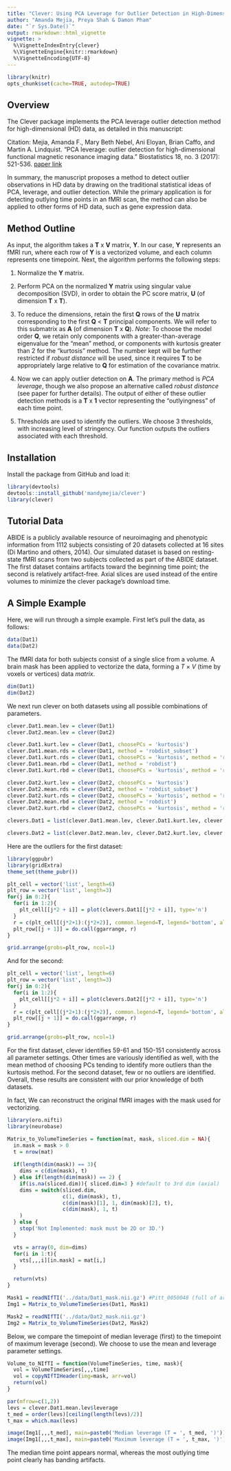 ```yaml
---
title: "Clever: Using PCA Leverage for Outlier Detection in High-Dimensional Data"
author: "Amanda Mejia, Preya Shah & Damon Pham"
date: "`r Sys.Date()`"
output: rmarkdown::html_vignette
vignette: >
  %\VignetteIndexEntry{clever}
  %\VignetteEngine{knitr::rmarkdown}
  %\VignetteEncoding{UTF-8}
---
```


```r
library(knitr)
opts_chunk$set(cache=TRUE, autodep=TRUE)
```

## Overview

The Clever package implements the PCA leverage outlier detection method for high-dimensional (HD) data, as detailed in this manuscript:

Citation: Mejia, Amanda F., Mary Beth Nebel, Ani Eloyan, Brian Caffo, and Martin A. Lindquist. "PCA leverage: outlier detection for high-dimensional functional magnetic resonance imaging data." Biostatistics 18, no. 3 (2017): 521-536. [paper link](https://academic.oup.com/biostatistics/article/18/3/521/3056185)

In summary, the manuscript proposes a method to detect outlier observations in HD data by drawing on the traditional statistical ideas of PCA, leverage, and outlier detection. While the primary application is for detecting outlying time points in an fMRI scan, the method can also be applied to other forms of HD data, such as gene expression data.

## Method Outline

As input, the algorithm takes a __T__ x __V__ matrix, __Y__. In our case, __Y__ represents an fMRI run, where each row of __Y__ is a vectorized volume, and each column represents one timepoint. Next, the algorithm performs the following steps: 

1. Normalize the __Y__ matrix.

2. Perform PCA on the normalized __Y__ matrix using singular value decomposition (SVD), in order to obtain the PC score matrix, __U__ (of dimension __T__ x __T__).

3. To reduce the dimensions, retain the first __Q__ rows of the __U__ matrix corresponding to the first __Q__ < __T__ principal components.  We will refer to this submatrix as __A__ (of dimension __T__ x __Q__). _Note_: To choose the model order __Q__, we retain only components with a greater-than-average eigenvalue for the "mean" method, or components with kurtosis greater than 2 for the "kurtosis" method. The number kept will be further restricted if _robust distance_ will be used, since it requires __T__ to be appropriately large relative to __Q__ for estimation of the covariance matrix.

4. Now we can apply outlier detection on __A__. The primary method is _PCA leverage_, though we also propose an alternative called _robust distance_ (see paper for further details). The output of either of these outlier detection methods is a __T__ x __1__ vector representing the "outlyingness" of each time point.  

5. Thresholds are used to identify the outliers. We choose 3 thresholds, with increasing level of stringency. Our function outputs the outliers associated with each threshold.  

## Installation

Install the package from GitHub and load it:

```r
library(devtools)
devtools::install_github('mandymejia/clever')
library(clever)
```

## Tutorial Data

ABIDE is a publicly available resource of neuroimaging and phenotypic information from 1112 subjects consisting of 20 datasets collected at 16 sites (Di Martino and others, 2014). Our simulated dataset is based on resting-state fMRI scans from two subjects collected as part of the ABIDE dataset. The first dataset contains artifacts toward the beginning time point; the second is relatively artifact-free. Axial slices are used instead of the entire volumes to minimize the clever package's download time. 
 
## A Simple Example

Here, we will run through a simple example. First let's pull the data, as follows:

```r
data(Dat1)
data(Dat2)
```

The fMRI data for both subjects consist of a single slice from a volume. A brain mask has been applied to vectorize the data, forming a $T\times V$ (time by voxels or vertices) data *matrix*.

```r
dim(Dat1)
dim(Dat2)
```

We next run clever on both datasets using all possible combinations of parameters.

```r
clever.Dat1.mean.lev = clever(Dat1)
clever.Dat2.mean.lev = clever(Dat2)
```

```r
clever.Dat1.kurt.lev = clever(Dat1, choosePCs = 'kurtosis')
clever.Dat1.mean.rds = clever(Dat1, method = 'robdist_subset')
clever.Dat1.kurt.rds = clever(Dat1, choosePCs = 'kurtosis', method = 'robdist_subset')
clever.Dat1.mean.rbd = clever(Dat1, method = 'robdist')
clever.Dat1.kurt.rbd = clever(Dat1, choosePCs = 'kurtosis', method = 'robdist')

clever.Dat2.kurt.lev = clever(Dat2, choosePCs = 'kurtosis')
clever.Dat2.mean.rds = clever(Dat2, method = 'robdist_subset')
clever.Dat2.kurt.rds = clever(Dat2, choosePCs = 'kurtosis', method = 'robdist_subset')
clever.Dat2.mean.rbd = clever(Dat2, method = 'robdist')
clever.Dat2.kurt.rbd = clever(Dat2, choosePCs = 'kurtosis', method = 'robdist')

clevers.Dat1 = list(clever.Dat1.mean.lev, clever.Dat1.kurt.lev, clever.Dat1.mean.rds, clever.Dat1.kurt.rds, clever.Dat1.mean.rbd, clever.Dat1.kurt.rbd)

clevers.Dat2 = list(clever.Dat2.mean.lev, clever.Dat2.kurt.lev, clever.Dat2.mean.rds, clever.Dat2.kurt.rds, clever.Dat2.mean.rbd, clever.Dat2.kurt.rbd)
```

Here are the outliers for the first dataset:

```r
library(ggpubr)
library(gridExtra)
theme_set(theme_pubr())
```

```r
plt_cell = vector('list', length=6)
plt_row = vector('list', length=3)
for(j in 0:2){
  for(i in 1:2){
    plt_cell[[j*2 + i]] = plot(clevers.Dat1[[j*2 + i]], type='n')
  }
  r = c(plt_cell[(j*2+1):(j*2+2)], common.legend=T, legend='bottom', align='hv', ncol=2)
  plt_row[[j + 1]] = do.call(ggarrange, r)
}

grid.arrange(grobs=plt_row, ncol=1)
```

And for the second:

```r
plt_cell = vector('list', length=6)
plt_row = vector('list', length=3)
for(j in 0:2){
  for(i in 1:2){
    plt_cell[[j*2 + i]] = plot(clevers.Dat2[[j*2 + i]], type='n')
  }
  r = c(plt_cell[(j*2+1):(j*2+2)], common.legend=T, legend='bottom', align='hv', ncol=2)
  plt_row[[j + 1]] = do.call(ggarrange, r)
}

grid.arrange(grobs=plt_row, ncol=1)
```

For the first dataset, clever identifies 59-61 and 150-151 consistently across all parameter settings. Other times are variously identified as well, with the mean method of choosing PCs tending to identify more outliers than the kurtosis method. For the second dataset, few or no outliers are identified. Overall, these results are consistent with our prior knowledge of both datasets. 

In fact, We can reconstruct the original fMRI images with the mask used for vectorizing.

```r
library(oro.nifti)
library(neurobase)
```

```r
Matrix_to_VolumeTimeSeries = function(mat, mask, sliced.dim = NA){
  in.mask = mask > 0
  t = nrow(mat)
             
  if(length(dim(mask)) == 3){
    dims = c(dim(mask), t)
  } else if(length(dim(mask)) == 2) {
    if(is.na(sliced.dim)){ sliced.dim=3 } #default to 3rd dim (axial)
    dims = switch(sliced.dim,
                  c(1, dim(mask), t),
                  c(dim(mask)[1], 1, dim(mask)[2], t),
                  c(dim(mask), 1, t)
    )
  } else {
    stop('Not Implemented: mask must be 2D or 3D.')
  }

  vts = array(0, dim=dims)
  for(i in 1:t){
    vts[,,,i][in.mask] = mat[i,]
  }

  return(vts)
}
```

```r
Mask1 = readNIfTI('../data/Dat1_mask.nii.gz') #Pitt_0050048 (full of artifacts)
Img1 = Matrix_to_VolumeTimeSeries(Dat1, Mask1)

Mask2 = readNIfTI('../data/Dat2_mask.nii.gz')
Img2 = Matrix_to_VolumeTimeSeries(Dat2, Mask2)
```

Below, we compare the timepoint of median leverage (first) to the timepoint of maximum leverage (second). We choose to use the mean and leverage parameter settings.

```r
Volume_to_NIfTI = function(VolumeTimeSeries, time, mask){
  vol = VolumeTimeSeries[,,,time]
  vol = copyNIfTIHeader(img=mask, arr=vol)
  return(vol)
}
```

```r
par(mfrow=c(1,2))
levs = clever.Dat1.mean.lev$leverage
t_med = order(levs)[ceiling(length(levs)/2)]
t_max = which.max(levs)

image(Img1[,,,t_med], main=paste0('Median leverage (T = ', t_med, ')'))
image(Img1[,,,t_max], main=paste0('Maximum leverage (T = ', t_max, ')'))
```

The median time point appears normal, whereas the most outlying time point clearly has banding artifacts.